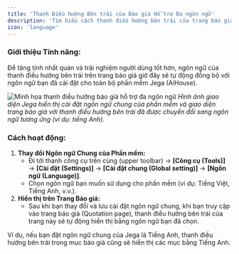 ```yaml
---
title: 'Thanh Điều hướng Bên trái của Báo giá Hỗ trợ Đa ngôn ngữ'
description: 'Tìm hiểu cách thanh điều hướng bên trái của trang báo giá trong Jega tự động điều chỉnh ngôn ngữ theo cài đặt ngôn ngữ chung của phần mềm.'
icon: 'language'
---
```


### Giới thiệu Tính năng:
Để tăng tính nhất quán và trải nghiệm người dùng tốt hơn, ngôn ngữ của thanh điều hướng bên trái trên trang báo giá giờ đây sẽ tự động đồng bộ với ngôn ngữ bạn đã cài đặt cho toàn bộ phần mềm Jega (AiHouse).

![Minh họa thanh điều hướng báo giá hỗ trợ đa ngôn ngữ](https://ai-study1.3vjia.com/aihouse-web/6870d69f-8630-48fc-9a5e-fcf92f60b7d2.png)
*Hình ảnh giao diện Jega hiển thị cài đặt ngôn ngữ chung của phần mềm và giao diện trang báo giá với thanh điều hướng bên trái đã được chuyển đổi sang ngôn ngữ tương ứng (ví dụ: tiếng Anh).*

### Cách hoạt động:
1.  **Thay đổi Ngôn ngữ Chung của Phần mềm:**
    *   Đi tới thanh công cụ trên cùng (upper toolbar) → **[Công cụ (Tools)]** → **[Cài đặt (Settings)]** → **[Cài đặt chung (Global setting)]** → **[Ngôn ngữ (Language)]**.
    *   Chọn ngôn ngữ bạn muốn sử dụng cho phần mềm (ví dụ: Tiếng Việt, Tiếng Anh, v.v.).
2.  **Hiển thị trên Trang Báo giá:**
    *   Sau khi bạn thay đổi và lưu cài đặt ngôn ngữ chung, khi bạn truy cập vào trang báo giá (Quotation page), thanh điều hướng bên trái của trang này sẽ tự động hiển thị bằng ngôn ngữ bạn đã chọn.

Ví dụ, nếu bạn đặt ngôn ngữ chung của Jega là Tiếng Anh, thanh điều hướng bên trái trong mục báo giá cũng sẽ hiển thị các mục bằng Tiếng Anh.

